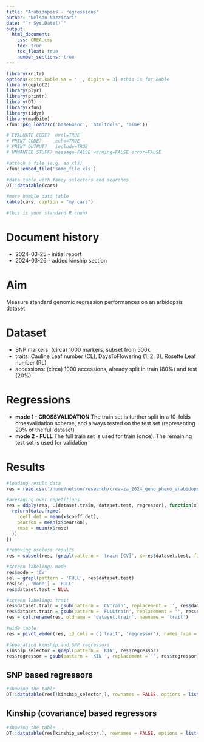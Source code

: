 ```yaml
---
title: "Arabidopsis - regressions"
author: "Nelson Nazzicari"
date: "`r Sys.Date()`"
output: 
  html_document:
    css: CREA.css
    toc: true
    toc_float: true
    number_sections: true
---
```


```r
library(knitr)
options(knitr.kable.NA = ' ', digits = 3) #this is for kable
library(ggplot2)
library(plyr)
library(printr)
library(DT)
library(xfun)
library(tidyr)
library(madbito)
xfun::pkg_load2(c('base64enc', 'htmltools', 'mime'))
```

```r
# EVALUATE CODE?  eval=TRUE
# PRINT CODE?     echo=TRUE
# PRINT OUTPUT?   include=TRUE
# UNWANTED STUFF? message=FALSE warning=FALSE error=FALSE

#attach a file (e.g. an xls)
xfun::embed_file('some_file.xls')

#data table with fancy selectors and searches
DT::datatable(cars)

#more humble data table
kable(cars, caption = "my cars")
```

```r
#this is your standard R chunk
```

# Document history

<!--
To highlight changes use
<span class="new"> your stuff </span>
-->

* 2024-03-25 - initial report
* 2024-03-26 - added kinship section

# Aim
Measure standard genomic regression performances on an arbidopsis dataset 

# Dataset

* SNP markers: (circa) 1000 markers, subset from 500k 
* traits: Cauline Leaf number (CL), DaysToFlowering (1, 2, 3), Rosette Leaf number (RL)
* accessions: (circa) 1000 accessions, already split in train (80%) and test (20%)

# Regressions

* **mode 1 - CROSSVALIDATION** The train set is further split in a 10-folds crossvalidation scheme, and
  always tested on the test set (representing 20% of the full dataset)
* **mode 2 - FULL** The full train set is used for train (once). The remaining test set is used for validation 

# Results

```r
#loading result data
res = read.csv('/home/nelson/research/crea-za_2024_geno_pheno_arabidopsis/results/accuracy.csv', stringsAsFactors = FALSE)

#averaging over repetitions
res = ddply(res, .(dataset.train, dataset.test, regressor), function(x){
  return(data.frame(
    coeff_det = mean(x$coeff_det),
    pearson = mean(x$pearson),
    rmse = mean(x$rmse)
  ))
})

#removing useless results
res = subset(res, !grepl(pattern = 'train [CV]', x=res$dataset.test, fixed = TRUE))

#screen labeling: mode
res$mode = 'CV'
sel = grepl(pattern = 'FULL', res$dataset.test)
res[sel, 'mode'] = 'FULL'
res$dataset.test = NULL

#screen labeling: trait
res$dataset.train = gsub(pattern = 'CVtrain', replacement = '', res$dataset.train)
res$dataset.train = gsub(pattern = 'FULLtrain', replacement = '', res$dataset.train)
res = col.rename(res, oldname = 'dataset.train', newname = 'trait')

#wide table
res = pivot_wider(res, id_cols = c('trait', 'regressor'), names_from = 'mode', values_from = c('pearson', 'rmse', 'coeff_det'))

#separating kinship and SNP regressors
kinship_selector = grepl(pattern = 'KIN', res$regressor)
res$regressor = gsub(pattern = 'KIN ', replacement = '', res$regressor)
```

## SNP based regressors

```r
#showing the table
DT::datatable(res[!kinship_selector,], rownames = FALSE, options = list(pageLength = -1))
```

## Kinship (covariance) based regressors

```r
#showing the table
DT::datatable(res[kinship_selector,], rownames = FALSE, options = list(pageLength = -1))
```



